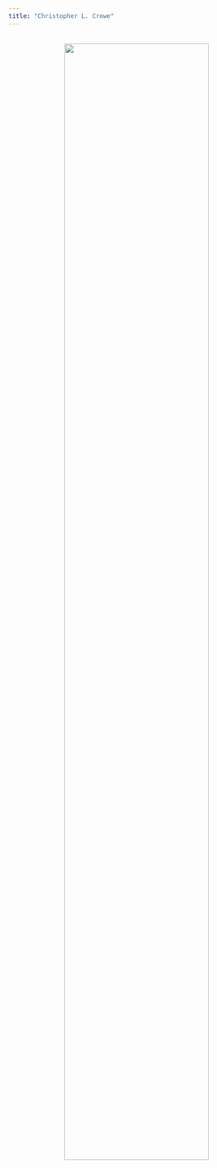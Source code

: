 ```yaml
---
title: "Christopher L. Crowe"
---
```



<br>
<center>
<img src="images/NYC.jpg" style="width:75%">
</center>

